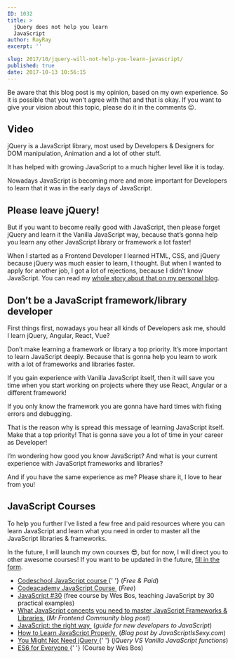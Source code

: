 ```yaml
---
ID: 1032
title: >
  jQuery does not help you learn
  JavaScript
author: RayRay
excerpt: ''

slug: 2017/10/jquery-will-not-help-you-learn-javascript/
published: true
date: 2017-10-13 10:56:15
---
```


Be aware that this blog post is my opinion, based on my own experience. So it is possible that you won't agree with that and that is okay. If you want to give your vision about this topic, please do it in the comments 😉.

<h2>Video</h2>

<Youtube url="https://youtu.be/oacNCfqOu_I" />

jQuery is a JavaScript library, most used by Developers &amp; Designers for DOM manipulation, Animation and a lot of other stuff.

It has helped with growing JavaScript to a much higher level like it is today.

Nowadays JavaScript is becoming more and more important for Developers to learn that it was in the early days of JavaScript.

<h2>Please leave jQuery!</h2>
But if you want to become really good with JavaScript, then please forget jQuery
and learn it the Vanilla JavaScript way, because that’s gonna help you learn any
other JavaScript library or framework a lot faster!

When I started as a Frontend Developer I learned HTML, CSS, and jQuery because jQuery was much easier to learn, I thought. But when I wanted to apply for another job, I got a lot of rejections, because I didn’t know JavaScript. You can read my <a href="https://www.raymonschouwenaar.nl/junior-frontend-developer-needed-mentor-coach/" rel="noopener">whole story about that on my personal blog</a>.

<h2>Don’t be a JavaScript framework/library developer</h2>
First things first, nowadays you hear all kinds of Developers ask me, should I learn
jQuery, Angular, React, Vue?

Don’t make learning a framework or library a top priority. It’s more important to learn JavaScript deeply. Because that is gonna help you learn to work with a lot of frameworks and libraries faster.

If you gain experience with Vanilla JavaScript itself, then it will save you time when you start working on projects where they use React, Angular or a different framework!

If you only know the framework you are gonna have hard times with fixing errors and debugging.

That is the reason why is spread this message of learning JavaScript itself. Make that a top priority! That is gonna save you a lot of time in your career as Developer!

I’m wondering how good you know JavaScript? And what is your current experience with JavaScript frameworks and libraries?

And if you have the same experience as me? Please share it, I love to hear from you!

<h2>JavaScript Courses</h2>
To help you further I've listed a few free and paid resources where you can learn
JavaScript and learn what you need in order to master all the JavaScript libraries
&amp; frameworks.

In the future, I will launch my own courses &#x1f60e;, but for now, I will direct you to other awesome courses! If you want to be updated in the future, <a href="https://blog.mrfrontend.org/mr-frontend-membership/" rel="noopener">fill in the form</a>.

<ul>
  <li>
    <a class="no-ajaxy" href="https://www.codeschool.com/learn/javascript">
      Codeschool JavaScript course
    </a>{' '}
    (<em>Free &amp; Paid</em>)
  </li>
  <li>
    <a class="no-ajaxy" href="https://www.codecademy.com/learn/javascript">
      Codeacademy JavaScript Course
    </a>
     (<em>Free</em>)
  </li>
  <li>
    <a href="https://javascript30.com">JavaScript #30</a> (free course by Wes
    Bos, teaching JavaScript by 30 practical examples)
  </li>
  <li>
    <a
      class="no-ajaxy"
      href="https://mrfrontend.org/2016/04/javascript-concepts-need-master-javascript-frameworks-libraries/"
    >
      What JavaScript concepts you need to master JavaScript Frameworks &amp;
      Libraries
    </a>
     (<em>Mr Frontend Community blog post</em>)
  </li>
  <li>
    <a class="no-ajaxy" href="http://jstherightway.org/">
      JavaScript: the right way
    </a>
     (<em>guide for new developers to JavaScript</em>)
  </li>
  <li>
    <a
      class="no-ajaxy"
      href="http://javascriptissexy.com/how-to-learn-javascript-properly/"
    >
      How to Learn JavaScript Properly
    </a>
     (<em>Blog post by JavaScriptIsSexy.com</em>)
  </li>
  <li>
    <a class="no-ajaxy" href="http://youmightnotneedjquery.com/">
      You Might Not Need jQuery
    </a>{' '}
    (<em>jQuery VS Vanilla JavaScript functions</em>)
  </li>
  <li>
    <a href="http://bit.ly/ES6-COURSE-BY-WES-BOS" rel="noopener">
      ES6 for Everyone
    </a>{' '}
    (Course by Wes Bos)
  </li>
</ul>
